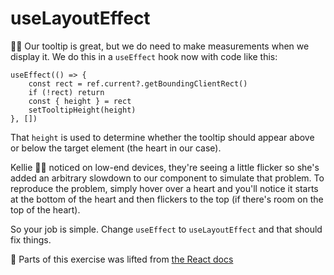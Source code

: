 # useLayoutEffect

👨‍💼 Our tooltip is great, but we do need to make measurements when we display it.
We do this in a `useEffect` hook now with code like this:

```tsx
useEffect(() => {
	const rect = ref.current?.getBoundingClientRect()
	if (!rect) return
	const { height } = rect
	setTooltipHeight(height)
}, [])
```

That `height` is used to determine whether the tooltip should appear above or
below the target element (the heart in our case).

Kellie 🧝‍♂️ noticed on low-end devices, they're seeing a little flicker
so <DiffLink app1={-1}>she's added</DiffLink> an arbitrary slowdown to our
component to simulate that problem. To reproduce the problem, simply hover over
a heart and you'll notice it starts at the bottom of the heart and then flickers
to the top (if there's room on the top of the heart).

So your job is simple. Change `useEffect` to `useLayoutEffect` and that should
fix things.

📜 Parts of this exercise was lifted from [the React docs](https://react.dev/reference/react/useLayoutEffect#measuring-layout-before-the-browser-repaints-the-screen)
